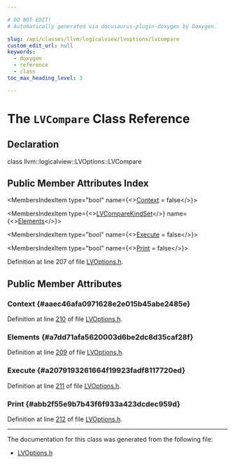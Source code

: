 ```yaml
---

# DO NOT EDIT!
# Automatically generated via docusaurus-plugin-doxygen by Doxygen.

slug: /api/classes/llvm/logicalview/lvoptions/lvcompare
custom_edit_url: null
keywords:
  - doxygen
  - reference
  - class
toc_max_heading_level: 3

---
```





# The `LVCompare` Class Reference

<DoxygenPage pluginConfig={pluginConfig}>



## Declaration

<CodeBlock>class llvm::logicalview::LVOptions::LVCompare</CodeBlock>

## Public Member Attributes Index

<MembersIndex>

<MembersIndexItem
  type="bool"
  name={<><a href="#aaec46afa0971628e2e015b45abe2485e">Context</a> = false</>}>
</MembersIndexItem>

<MembersIndexItem
  type={<><a href="/docs/api/namespaces/llvm/logicalview/#af4c8ac008d56872b8b68c440ab239564">LVCompareKindSet</a></>}
  name={<><a href="#a7dd71afa5620003d6be2dc8d35caf28f">Elements</a></>}>
</MembersIndexItem>

<MembersIndexItem
  type="bool"
  name={<><a href="#a2079193261664f19923fadf8117720ed">Execute</a> = false</>}>
</MembersIndexItem>

<MembersIndexItem
  type="bool"
  name={<><a href="#abb2f55e9b7b43f6f933a423dcdec959d">Print</a> = false</>}>
</MembersIndexItem>

</MembersIndex>


Definition at line 207 of file <a href="/docs/api/files/include/include/llvm/include/llvm/debuginfo/include/llvm/debuginfo/logicalview/include/llvm/debuginfo/logicalview/core/lvoptions-h">LVOptions.h</a>.

<SectionDefinition>

## Public Member Attributes

### Context {#aaec46afa0971628e2e015b45abe2485e}

<MemberDefinition
  prototype="bool llvm::logicalview::LVOptions::LVCompare::Context = false">

Definition at line <a href="/docs/api/files/include/include/llvm/include/llvm/debuginfo/include/llvm/debuginfo/logicalview/include/llvm/debuginfo/logicalview/core/lvoptions-h/#l00210">210</a> of file <a href="/docs/api/files/include/include/llvm/include/llvm/debuginfo/include/llvm/debuginfo/logicalview/include/llvm/debuginfo/logicalview/core/lvoptions-h">LVOptions.h</a>.
</MemberDefinition>

### Elements {#a7dd71afa5620003d6be2dc8d35caf28f}

<MemberDefinition
  prototype="LVCompareKindSet llvm::logicalview::LVOptions::LVCompare::Elements">

Definition at line <a href="/docs/api/files/include/include/llvm/include/llvm/debuginfo/include/llvm/debuginfo/logicalview/include/llvm/debuginfo/logicalview/core/lvoptions-h/#l00209">209</a> of file <a href="/docs/api/files/include/include/llvm/include/llvm/debuginfo/include/llvm/debuginfo/logicalview/include/llvm/debuginfo/logicalview/core/lvoptions-h">LVOptions.h</a>.
</MemberDefinition>

### Execute {#a2079193261664f19923fadf8117720ed}

<MemberDefinition
  prototype="bool llvm::logicalview::LVOptions::LVCompare::Execute = false">

Definition at line <a href="/docs/api/files/include/include/llvm/include/llvm/debuginfo/include/llvm/debuginfo/logicalview/include/llvm/debuginfo/logicalview/core/lvoptions-h/#l00211">211</a> of file <a href="/docs/api/files/include/include/llvm/include/llvm/debuginfo/include/llvm/debuginfo/logicalview/include/llvm/debuginfo/logicalview/core/lvoptions-h">LVOptions.h</a>.
</MemberDefinition>

### Print {#abb2f55e9b7b43f6f933a423dcdec959d}

<MemberDefinition
  prototype="bool llvm::logicalview::LVOptions::LVCompare::Print = false">

Definition at line <a href="/docs/api/files/include/include/llvm/include/llvm/debuginfo/include/llvm/debuginfo/logicalview/include/llvm/debuginfo/logicalview/core/lvoptions-h/#l00212">212</a> of file <a href="/docs/api/files/include/include/llvm/include/llvm/debuginfo/include/llvm/debuginfo/logicalview/include/llvm/debuginfo/logicalview/core/lvoptions-h">LVOptions.h</a>.
</MemberDefinition>

</SectionDefinition>

<hr/>

The documentation for this class was generated from the following file:

<ul>
<li><a href="/docs/api/files/include/include/llvm/include/llvm/debuginfo/include/llvm/debuginfo/logicalview/include/llvm/debuginfo/logicalview/core/lvoptions-h">LVOptions.h</a></li>
</ul>

</DoxygenPage>
